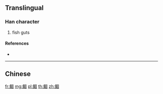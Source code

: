 {{character info/new}}
{{also|鯝}}
==Translingual==

===Han character===
{{Han char|rn=195|rad=鱼|as=08|sn=16|four=|canj=NMWJR}}

# fish guts

====References====
* {{Han ref|kx=1480.511|hdz=74696.061|uh=9CB4|ud=40116}}

----

==Chinese==
{{zh-see|鯝}}
[[fr:鲴]]
[[mg:鲴]]
[[pl:鲴]]
[[th:鲴]]
[[zh:鲴]]